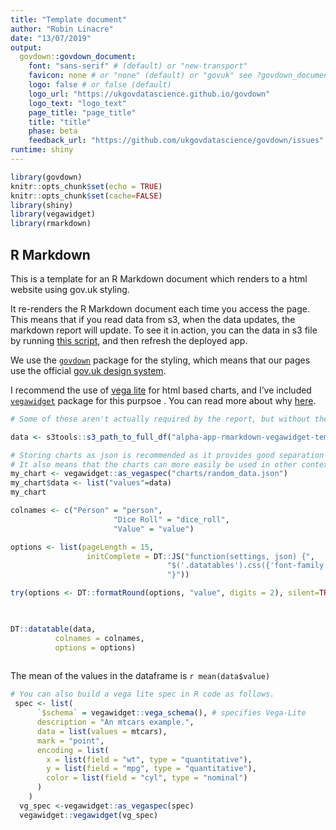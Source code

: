 ```yaml
---
title: "Template document"
author: "Robin Linacre"
date: "13/07/2019"
output:
  govdown::govdown_document:
    font: "sans-serif" # (default) or "new-transport"
    favicon: none # or "none" (default) or "govuk" see ?govdown_document
    logo: false # or false (default)
    logo_url: "https://ukgovdatascience.github.io/govdown"
    logo_text: "logo_text"
    page_title: "page_title"
    title: "title"
    phase: beta
    feedback_url: "https://github.com/ukgovdatascience/govdown/issues"
runtime: shiny
---
```


```r

library(govdown)
knitr::opts_chunk$set(echo = TRUE)
knitr::opts_chunk$set(cache=FALSE)
library(shiny)
library(vegawidget)
library(rmarkdown)

```

## R Markdown

This is a template for an R Markdown document which renders to a html website using gov.uk styling.

It re-renders the R Markdown document each time you access the page.  This means that if you read data from s3, when the data updates, the markdown report will update.  To see it in action, you can the data in s3 file by running [this script](update_data.R), and then refresh the deployed app.

We use the [`govdown`](https://github.com/ukgovdatascience/govdown) package for the styling, which means that our pages use the official [gov.uk design system](https://design-system.service.gov.uk/).

I recommend the use of [vega lite](https://vega.github.io/vega-lite/examples/) for html based charts, and I've included [`vegawidget`](https://vegawidget.github.io/vegawidget/) package for this purpsoe .  You can read more about why [here](https://medium.com/@robin.linacre/why-im-backing-vega-lite-as-our-default-tool-for-data-visualisation-51c20970df39).


```r
# Some of these aren't actually required by the report, but without them packrat doesn't realise they're required

data <- s3tools::s3_path_to_full_df("alpha-app-rmarkdown-vegawidget-template/random_data.csv")

# Storing charts as json is recommended as it provides good separation of concerns.
# It also means that the charts can more easily be used in other contexts (other web pages, Python etc.)
my_chart <- vegawidget::as_vegaspec("charts/random_data.json")
my_chart$data <- list("values"=data)
my_chart

```

```r

colnames <- c("Person" = "person",
                       "Dice Roll" = "dice_roll",
                       "Value" = "value")

options <- list(pageLength = 15,
                 initComplete = DT::JS("function(settings, json) {",
                                   "$('.datatables').css({'font-family': 'sans-serif'});",
                                   "}"))

try(options <- DT::formatRound(options, "value", digits = 2), silent=TRUE)

  

DT::datatable(data,
          colnames = colnames,
          options = options)
            

```

The mean of the values in the dataframe is `r mean(data$value)`



```r
# You can also build a vega lite spec in R code as follows.
 spec <- list(
      `$schema` = vegawidget::vega_schema(), # specifies Vega-Lite
      description = "An mtcars example.",
      data = list(values = mtcars),
      mark = "point",
      encoding = list(
        x = list(field = "wt", type = "quantitative"),
        y = list(field = "mpg", type = "quantitative"),
        color = list(field = "cyl", type = "nominal")
      )
    )
  vg_spec <-vegawidget::as_vegaspec(spec)
  vegawidget::vegawidget(vg_spec)

```
